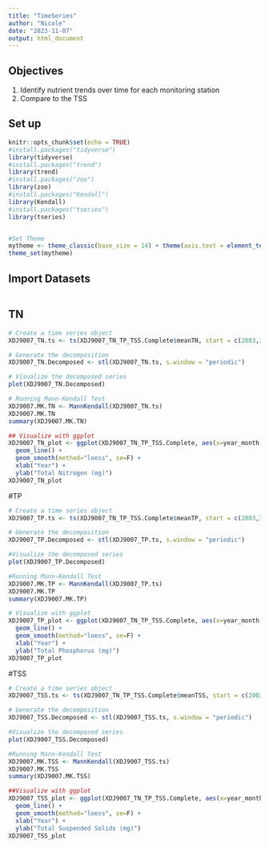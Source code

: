 ```yaml
---
title: "TimeSeries"
author: "Nicole"
date: "2023-11-07"
output: html_document
---
```

## Objectives
1. Identify nutrient trends over time for each monitoring station
2. Compare to the TSS

## Set up
```r
knitr::opts_chunk$set(echo = TRUE)
#install.packages("tidyverse")
library(tidyverse)
#install.packages("trend")
library(trend)
#install.packages("zoo")
library(zoo)
#install.packages("Kendall")
library(Kendall)
#install.packages("tseries")
library(tseries)


#Set Theme
mytheme <- theme_classic(base_size = 14) + theme(axis.text = element_text(color = "black"), legend.position = "top")
theme_set(mytheme)
```

## Import Datasets
```r

```

## TN
```r
# Create a time series object
XDJ9007_TN.ts <- ts(XDJ9007_TN_TP_TSS.Complete$meanTN, start = c(2003,3), frequency =12)

# Generate the decomposition
XDJ9007_TN.Decomposed <- stl(XDJ9007_TN.ts, s.window = "periodic")

# Visualize the decomposed series
plot(XDJ9007_TN.Decomposed)

# Running Mann-Kendall Test
XDJ9007.MK.TN <- MannKendall(XDJ9007_TN.ts)
XDJ9007.MK.TN
summary(XDJ9007.MK.TN)

## Visualize with ggplot
XDJ9007_TN_plot <- ggplot(XDJ9007_TN_TP_TSS.Complete, aes(x=year_month, y=meanTN)) +
  geom_line() +
  geom_smooth(method="loess", se=F) +
  xlab("Year") +
  ylab("Total Nitrogen (mg)")
XDJ9007_TN_plot

```

#TP
```r
# Create a time series object
XDJ9007_TP.ts <- ts(XDJ9007_TN_TP_TSS.Complete$meanTP, start = c(2003,3), frequency =12)

# Generate the decomposition
XDJ9007_TP.Decomposed <- stl(XDJ9007_TP.ts, s.window = "periodic")

#Visualize the decomposed series
plot(XDJ9007_TP.Decomposed)

#Running Mann-Kendall Test
XDJ9007.MK.TP <- MannKendall(XDJ9007_TP.ts)
XDJ9007.MK.TP
summary(XDJ9007.MK.TP)

# Visualize with ggplot
XDJ9007_TP_plot <- ggplot(XDJ9007_TN_TP_TSS.Complete, aes(x=year_month, y=meanTP)) +
  geom_line() +
  geom_smooth(method="loess", se=F) +
  xlab("Year") +
  ylab("Total Phosphorus (mg)")
XDJ9007_TP_plot
```

#TSS
```r
# Create a time series object
XDJ9007_TSS.ts <- ts(XDJ9007_TN_TP_TSS.Complete$meanTSS, start = c(2003,3), frequency =12)

# Generate the decomposition
XDJ9007_TSS.Decomposed <- stl(XDJ9007_TSS.ts, s.window = "periodic")

#Visualize the decomposed series
plot(XDJ9007_TSS.Decomposed)

#Running Mann-Kendall Test
XDJ9007.MK.TSS <- MannKendall(XDJ9007_TSS.ts)
XDJ9007.MK.TSS
summary(XDJ9007.MK.TSS)

##Visualize with ggplot
XDJ9007_TSS_plot <- ggplot(XDJ9007_TN_TP_TSS.Complete, aes(x=year_month, y=meanTSS)) +
  geom_line() +
  geom_smooth(method="loess", se=F) +
  xlab("Year") +
  ylab("Total Suspended Solids (mg)")
XDJ9007_TSS_plot
```
